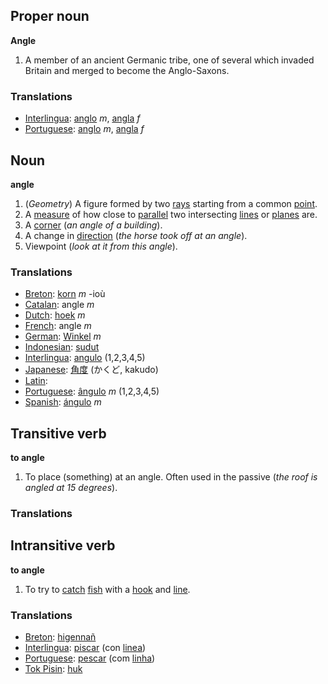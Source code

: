 ==Proper noun==
'''Angle'''

#A member of an ancient Germanic tribe, one of several which invaded Britain and merged to become the Anglo-Saxons.

=== Translations ===
*[[Interlingua]]: [[anglo]] ''m'', [[angla]] ''f''
*[[Portuguese]]: [[anglo]] ''m'', [[angla]] ''f''

==Noun==
'''angle'''

#(''Geometry'') A figure formed by two [[ray]]s starting from a common [[point]].
#A [[measure]] of how close to [[parallel]] two intersecting [[line]]s or [[plane]]s are.
#A [[corner]] (''an angle of a building'').
#A change in [[direction]] (''the horse took off at an angle'').
#Viewpoint (''look at it from this angle'').

===Translations===
*[[Breton]]: [[korn]] ''m'' -ioù
*[[Catalan]]: angle ''m''
*[[Dutch]]: [[hoek]] ''m''
*[[French]]: angle ''m''
*[[German]]: [[Winkel]] ''m''
*[[Indonesian]]: [[sudut]]
*[[Interlingua]]: [[angulo]] (1,2,3,4,5)
*[[Japanese]]: [[角度]] (かくど, kakudo)
*[[Latin]]: [[]]
*[[Portuguese]]: [[ângulo]] ''m'' (1,2,3,4,5)
*[[Spanish]]: [[ángulo]] ''m''

==Transitive verb==
'''to angle'''

#To place (something) at an angle.  Often used in the passive (''the roof is angled at 15 degrees'').

===Translations===


==Intransitive verb==
'''to angle'''

#To try to [[catch]] [[fish]] with a [[hook]] and [[line]].

===Translations===
*[[Breton]]: [[higennañ]]
*[[Interlingua]]: [[piscar]] (con [[linea]])
*[[Portuguese]]: [[pescar]] (com [[linha]])
*[[Tok Pisin]]: [[huk]]